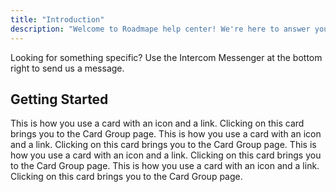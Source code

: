```yaml
---
title: "Introduction"
description: "Welcome to Roadmape help center! We're here to answer your questions."
---
```

<Info>Looking for something specific? Use the Intercom Messenger at the bottom right to send us a message.</Info>

## Getting Started

<CardGroup cols={4}>
  <Card title="What is Roadmape?" icon="heart" href="/getting-started/what-is-roadmape">
  This is how you use a card with an icon and a link. Clicking on this card
  brings you to the Card Group page.
</Card>
 <Card title="Manage Members & Roles" icon="heart" href="/getting-started/manage-members-and-roles">
  This is how you use a card with an icon and a link. Clicking on this card
  brings you to the Card Group page.
</Card>
<Card title="CSV Import" icon="heart" href="/getting-started/csv-import">
  This is how you use a card with an icon and a link. Clicking on this card
  brings you to the Card Group page.
</Card>
<Card title="Account Setup" icon="heart" href="/getting-started/account-setup">
  This is how you use a card with an icon and a link. Clicking on this card
  brings you to the Card Group page.
</Card>
</CardGroup>


